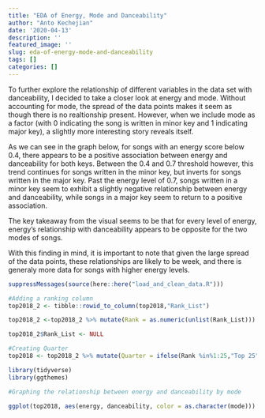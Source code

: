 ```yaml
---
title: "EDA of Energy, Mode and Danceability"
author: "Anto Kechejian"
date: '2020-04-13'
description: ''
featured_image: ''
slug: eda-of-energy-mode-and-danceability
tags: []
categories: []
---
```

To further explore the relationship of different variables in the data set with danceability, I decided to take a closer look at energy and mode. Without accounting for mode, the spread of the data points makes it seem as though there is no realtionship present. However, when we include mode as a factor (with 0 indicating the song is written in minor key and 1 indicating major key), a slightly more interesting story reveals itself. 

As we can see in the graph below, for songs with an energy score below 0.4, there appears to be a positive association between energy and danceability for both keys. Between the 0.4 and 0.7 threshold however, this trend continues for songs written in the minor key, but inverts for songs written in the major key. Past the energy level of 0.7, songs written in a minor key seem to exhibit a slightly negative relationship between energy and danceability, while songs in a major key seem to return to a positive association. 

The key takeaway from the visual seems to be that for every level of energy, energy's relationship with danceability appears to be opposite for the two modes of songs. 

With this  finding in mind, it is important to note that given the large spread of the data points, these relationships are likely to be week, and there is generaly more data for songs with higher energy levels. 


```r
suppressMessages(source(here::here("load_and_clean_data.R")))

#Adding a ranking column 
top2018_2 <- tibble::rowid_to_column(top2018,"Rank_List")

top2018_2 <-top2018_2 %>% mutate(Rank = as.numeric(unlist(Rank_List)))

top2018_2$Rank_List <- NULL

#Creating Quarter 
top2018 <- top2018_2 %>% mutate(Quarter = ifelse(Rank %in%1:25,"Top 25",ifelse(Rank %in% 26:50,"26-50",ifelse(Rank %in% 51:75,"51-75","76-100"))))
```

``` r


library(tidyverse)
library(ggthemes)

#Graphing the relationship between energy and danceability by mode 

ggplot(top2018, aes(energy, danceability, color = as.character(mode))) + geom_point() + geom_smooth(aes(group = mode),se = FALSE)+ xlab("Energy")+ylab("Danceability") + ggtitle("The Relationship between Energy and Danceability by Mode")+ labs(color = "Mode") + theme_clean()
```